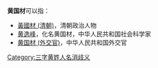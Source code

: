 '''黄国材'''可以指：
* [[黃國材_(清朝)|黃國材 (清朝)]]，清朝政治人物
* [[黄逸峰|黄逸峰]]，化名黄国材，中华人民共和国社会科学家
* [[黄国材_(外交官)|黄国材 (外交官)]]，中华人民共和国外交官
{{disambig}}

[[Category:三字黄姓人名消歧义|Category:三字黄姓人名消歧义]]